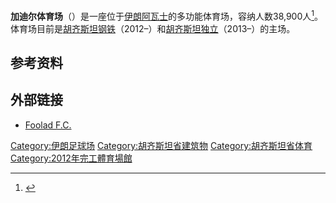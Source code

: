 {{Infobox venue
| stadium_name        = 加迪尔体育场
| image               = [[File:Al-Ghadeer_Stadium.jpg|300px]]
| fullname            = 
| location            = [[伊朗|伊朗]][[阿瓦士|阿瓦士]]
| coordinates         = {{coord|31|19|13|N|48|40|09|E}}
| broke_ground        = 2006年2月2日
| built               = 2006–2012
| opened              = 2012年3月15日<ref>{{cite web |url=http://www.worldofstadiums.com/asia/iran/ghadir-stadium/ |title=存档副本 |accessdate=2016-06-26 |deadurl=yes |archiveurl=https://web.archive.org/web/20160921144254/http://www.worldofstadiums.com/asia/iran/ghadir-stadium/ |archivedate=2016-09-21 }}</ref>
| renovated           = 
| expanded            = 
| closed              = 
| demolished          = 
| owner               = 
| operator            = 
| surface             = 天然草
| construction_cost   = 
| architect           = 
| structural engineer = 
| services engineer   = 
| general_contractor  = 
| project_manager     = 
| main_contractors    = 
| former_names        =  
| tenants             = [[胡齐斯坦钢铁足球俱乐部|胡齐斯坦钢铁]]（2012–）<br> [[古澤斯旦艾斯迪格拿足球會|胡齐斯坦独立]]（2013–）
| seating_capacity    = 38,900 <ref>{{cite web |url=http://isna.ir/fa/news/93120905031/ظرفیت-ورزشگاه-50-هزار-نفری-اهواز-آب-رفت |title=ظرفیت-ورزشگاه-50-هزار-نفری-اهواز-آب-رفت |publisher=isna.ir |accessdate= |archive-date=2016-05-26 |archive-url=https://web.archive.org/web/20160526183724/http://isna.ir/fa/news/93120905031/%D8%B8%D8%B1%D9%81%DB%8C%D8%AA-%D9%88%D8%B1%D8%B2%D8%B4%DA%AF%D8%A7%D9%87-50-%D9%87%D8%B2%D8%A7%D8%B1-%D9%86%D9%81%D8%B1%DB%8C-%D8%A7%D9%87%D9%88%D8%A7%D8%B2-%D8%A2%D8%A8-%D8%B1%D9%81%D8%AA |dead-url=no }}</ref>
| dimensions          = 
| scoreboard          = 
}}

'''加迪尔体育场'''（{{lang-fa|ورزشگاه غدیر اهواز}}）是一座位于[[伊朗|伊朗]][[阿瓦士|阿瓦士]]的多功能体育场，容纳人数38,900人<ref>{{cite web |url=http://isna.ir/fa/news/93120905031/%D8%B8%D8%B1%D9%81%DB%8C%D8%AA-%D9%88%D8%B1%D8%B2%D8%B4%DA%AF%D8%A7%D9%87-50-%D9%87%D8%B2%D8%A7%D8%B1-%D9%86%D9%81%D8%B1%DB%8C-%D8%A7%D9%87%D9%88%D8%A7%D8%B2-%D8%A2%D8%A8-%D8%B1%D9%81%D8%AA |title=Ghadir stadium capacity (persian) |publisher=isna.ir |accessdate=2015-08-18 |archive-date=2015-05-06 |archive-url=https://web.archive.org/web/20150506062800/http://isna.ir/fa/news/93120905031/%D8%B8%D8%B1%D9%81%DB%8C%D8%AA-%D9%88%D8%B1%D8%B2%D8%B4%DA%AF%D8%A7%D9%87-50-%D9%87%D8%B2%D8%A7%D8%B1-%D9%86%D9%81%D8%B1%DB%8C-%D8%A7%D9%87%D9%88%D8%A7%D8%B2-%D8%A2%D8%A8-%D8%B1%D9%81%D8%AA |dead-url=no }}</ref>。体育场目前是[[胡齐斯坦钢铁足球俱乐部|胡齐斯坦钢铁]]（2012–）和[[古澤斯旦艾斯迪格拿足球會|胡齐斯坦独立]]（2013–）的主场。

==参考资料==
{{Reflist}}

==外部链接==
*[http://www.fooladfc.ir Foolad F.C.]{{Wayback|url=http://www.fooladfc.ir/ |date=20200701224041 }}
{{coord|31|19|13|N|48|40|09|E|type:landmark|display=title}}
[[Category:伊朗足球场|Category:伊朗足球场]]
[[Category:胡齐斯坦省建筑物|Category:胡齐斯坦省建筑物]]
[[Category:胡齐斯坦省体育|Category:胡齐斯坦省体育]]
[[Category:2012年完工體育場館|Category:2012年完工體育場館]]
